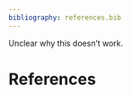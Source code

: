 ```yaml
---
bibliography: references.bib
---
```


Unclear why this doesn't work.

# References {.unnumbered}

::: {#refs}
:::